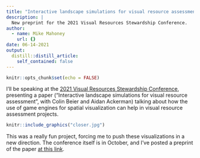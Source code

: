 ```yaml
---
title: "Interactive landscape simulations for visual resource assessment"
description: |
  New preprint for the 2021 Visual Resources Stewardship Conference.
author:
  - name: Mike Mahoney
    url: {}
date: 06-14-2021
output:
  distill::distill_article:
    self_contained: false
---
```



```r
knitr::opts_chunk$set(echo = FALSE)
```

I'll be speaking at the 
[2021 Visual Resources Stewardship Conference](https://sites.google.com/usu.edu/vrsconf03/), 
presenting a paper ("Interactive landscape simulations for visual resource assessment", 
with Colin Beier and Aidan Ackerman) talking about how the use of game engines 
for spatial visualization can help in visual resource assessment projects.

```r
knitr::include_graphics("closer.jpg")
```


This was a really fun project, forcing me to push these visualizations in a new 
direction. The conference itself is in October, and I've posted a preprint of 
the paper [at this link](https://www.mm218.dev/papers/vrs_2021.pdf).

